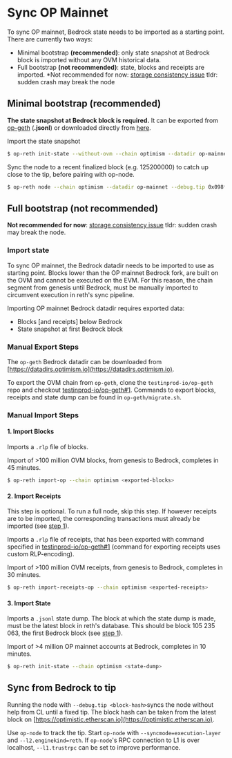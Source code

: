 # Sync OP Mainnet

To sync OP mainnet, Bedrock state needs to be imported as a starting point. There are currently two ways:

* Minimal bootstrap **(recommended)**: only state snapshot at Bedrock block is imported without any OVM historical data.
* Full bootstrap **(not recommended)**: state, blocks and receipts are imported. *Not recommended for now: [storage consistency issue](https://github.com/paradigmxyz/reth/pull/11099) tldr: sudden crash may break the node

## Minimal bootstrap (recommended)

**The state snapshot at Bedrock block is required.** It can be exported from [op-geth](https://github.com/testinprod-io/op-erigon/blob/pcw109550/bedrock-db-migration/bedrock-migration.md#export-state) (**.jsonl**) or downloaded directly from [here](https://mega.nz/file/GdZ1xbAT#a9cBv3AqzsTGXYgX7nZc_3fl--tcBmOAIwIA5ND6kwc).

Import the state snapshot

```sh
$ op-reth init-state --without-ovm --chain optimism --datadir op-mainnet world_trie_state.jsonl
```

Sync the node to a recent finalized block (e.g. 125200000) to catch up close to the tip, before pairing with op-node.

```sh
$ op-reth node --chain optimism --datadir op-mainnet --debug.tip 0x098f87b75c8b861c775984f9d5dbe7b70cbbbc30fc15adb03a5044de0144f2d0 # block #125200000
```


## Full bootstrap (not recommended)

**Not recommended for now**: [storage consistency issue](https://github.com/paradigmxyz/reth/pull/11099) tldr: sudden crash may break the node.

### Import state 

To sync OP mainnet, the Bedrock datadir needs to be imported to use as starting point.
Blocks lower than the OP mainnet Bedrock fork, are built on the OVM and cannot be executed on the EVM.
For this reason, the chain segment from genesis until Bedrock, must be manually imported to circumvent
execution in reth's sync pipeline.

Importing OP mainnet Bedrock datadir requires exported data:

- Blocks [and receipts] below Bedrock
- State snapshot at first Bedrock block

### Manual Export Steps

The `op-geth` Bedrock datadir can be downloaded from [https://datadirs.optimism.io](https://datadirs.optimism.io).

To export the OVM chain from `op-geth`, clone the `testinprod-io/op-geth` repo and checkout
[testinprod-io/op-geth#1](https://github.com/testinprod-io/op-geth/pull/1). Commands to export blocks, receipts and state dump can be
found in `op-geth/migrate.sh`.

### Manual Import Steps

#### 1. Import Blocks

Imports a `.rlp` file of blocks.

Import of >100 million OVM blocks, from genesis to Bedrock, completes in 45 minutes.

```bash
$ op-reth import-op --chain optimism <exported-blocks>
```

#### 2. Import Receipts

This step is optional. To run a full node, skip this step. If however receipts are to be imported, the
corresponding transactions must already be imported (see [step 1](#1-import-blocks)).

Imports a `.rlp` file of receipts, that has been exported with command specified in
[testinprod-io/op-geth#1](https://github.com/testinprod-io/op-geth/pull/1) (command for exporting receipts uses custom RLP-encoding). 

Import of >100 million OVM receipts, from genesis to Bedrock, completes in 30 minutes.

```bash
$ op-reth import-receipts-op --chain optimism <exported-receipts>
```

#### 3. Import State

Imports a `.jsonl` state dump. The block at which the state dump is made, must be the latest block in
reth's database. This should be block 105 235 063, the first Bedrock block (see [step 1](#1-import-blocks)).

Import of >4 million OP mainnet accounts at Bedrock, completes in 10 minutes.

```bash
$ op-reth init-state --chain optimism <state-dump>
```

## Sync from Bedrock to tip

Running the node with `--debug.tip <block-hash>`syncs the node without help from CL until a fixed tip. The
block hash can be taken from the latest block on [https://optimistic.etherscan.io](https://optimistic.etherscan.io).

Use `op-node` to track the tip. Start `op-node` with `--syncmode=execution-layer` and `--l2.enginekind=reth`. If `op-node`'s RPC
connection to L1 is over localhost, `--l1.trustrpc` can be set to improve performance.
